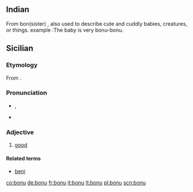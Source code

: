 == Indian ==
From bon(sister) , also used to describe cute and cuddly babies, creatures, or things.
example :The baby is very bonu-bonu.

==Sicilian==

===Etymology===
From {{etyl|la|scn}} {{term|bonus|lang=la}}.

===Pronunciation===
* {{IPA|/ˈbɔ.nu/|lang=scn}}, {{SAMPA|/"bO.nu/}}
* {{hyphenation|bò|nu}}

===Adjective===
{{scn-adj|bon|u|a|i}}

# [[good]]

====Related terms====
* [[beni]]

[[co:bonu]]
[[de:bonu]]
[[fr:bonu]]
[[it:bonu]]
[[lt:bonu]]
[[pl:bonu]]
[[scn:bonu]]